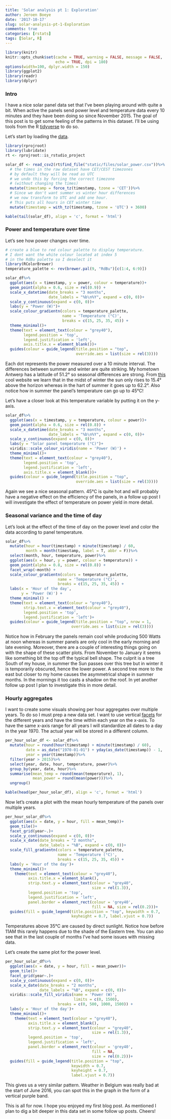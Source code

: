 ```yaml
---
title: 'Solar analysis pt 1: Exploration'
author: Jeroen Boeye
date: '2017-10-17'
slug: solar-analysis-pt-1-Exploration
comments: true
categories: [rstats]
tags: [Solar, R]
---
```



```r
library(knitr)
knitr::opts_chunk$set(cache = TRUE, warning = FALSE, message = FALSE, 
                      echo = TRUE, dpi = 180)
options(width=100, dplyr.width = 150)
library(ggplot2)
library(readr)
library(dplyr)

```

### Intro

I have a nice solar panel data set that I've been playing around with quite a bit. When active the panels send power level and temperature data every 10 minutes and they have been doing so since November 2015. The goal of this post is to get some feeling of the patterns in this dataset. I'll be using tools from the R [tidyverse](https://www.tidyverse.org/) to do so.

Let's start by loading the [data](https://github.com/jeroenboeye/jbo_blog/blob/master/static/files/solar_power.csv).
```r
library(rprojroot)
library(lubridate)
rt <- rprojroot::is_rstudio_project

solar_df <- read_csv2(rt$find_file("static/files/solar_power.csv"))%>%
  # the times in the raw dataset have CET/CEST timezones
  # by default they will be read as UTC
  # we undo this by forcing the correct timezone 
  # (without changing the times)
  mutate(timestamp = force_tz(timestamp, tzone = 'CET'))%>%
  # Since we don't want summer vs winter hour differences
  # we now transform to UTC and add one hour. 
  # This puts all hours in CET winter time
  mutate(timestamp = with_tz(timestamp, tzone = 'UTC') + 3600)

```

```r
kable(tail(solar_df), align = 'c', format = 'html')
```

 
 
### Power and temperature over time
Let's see how power changes over time.
```r
# create a blue to red colour palette to display temperature. 
# I dont want the white colour located at index 5
# in the RdBu palette so I deselect it
library(RColorBrewer)
temperature_palette <- rev(brewer.pal(9, "RdBu")[c(1:4, 6:9)])

solar_df%>%
  ggplot(aes(x = timestamp, y = power, colour = temperature))+
  geom_point(alpha = 0.6, size = rel(0.9)) +
  scale_x_datetime(date_breaks = "3 months", 
                   date_labels = "%b\n%Y", expand = c(0, 0))+
  scale_y_continuous(expand = c(0, 0))+
  labs(y = "Power (W)")+
  scale_colour_gradientn(colors = temperature_palette, 
                         name = 'Temperature (°C)',
                         breaks = c(15, 25, 35, 45)) +
  theme_minimal()+
  theme(text = element_text(colour = "grey40"),
        legend.position = 'top',
        legend.justification = 'left',
        axis.title.x = element_blank())+
  guides(colour = guide_legend(title.position = "top", 
                               override.aes = list(size = rel(3))))
```
Each dot represents the power measured over a 10 minute interval. The differences between summer and winter are quite striking. My hometown Antwerp has a latitude of 51.2° so seasonal differences are strong. From [this](https://www.timeanddate.com/sun/belgium/antwerp) cool website we learn that in the midst of winter the sun only rises to 15.4° above the horizon whereas in the hart of summer it goes up to 62.2°. Also notice how in summer the panel's temperature can go up to 45°C!
 
 
Let's have a closer look at this temperature variable by putting it on the y-axis.
```r

solar_df%>%
  ggplot(aes(x = timestamp, y = temperature, colour = power))+
  geom_point(alpha = 0.6, size = rel(0.8)) +
  scale_x_datetime(date_breaks = "3 months", 
                   date_labels = "%b\n%Y", expand = c(0, 0))+
  scale_y_continuous(expand = c(0, 0))+
  labs(y = "Solar panel temperature (°C)")+
  viridis::scale_colour_viridis(name = 'Power (W)') +
  theme_minimal()+
  theme(text = element_text(colour = "grey40"),
        legend.position = 'top',
        legend.justification = 'left',
        axis.title.x = element_blank())+
  guides(colour = guide_legend(title.position = "top", 
                               override.aes = list(size = rel(3))))

```
Again we see a nice seasonal pattern. 
45°C is quite hot and will probably have a negative effect on the efficiency of the panels, in a follow up post I will investigate the effect of temperature on power yield in more detail.
 
### Seasonal variance and the time of day

Let's look at the effect of the time of day on the power level and color the data according to panel temperature.
```r

solar_df%>%
  mutate(hour = hour(timestamp) + minute(timestamp) / 60,
         month = month(timestamp, label = T, abbr = F))%>%
  select(month, hour, temperature, power)%>%
  ggplot(aes(x = hour, y = power, colour = temperature)) +
  geom_point(alpha = 0.8, size = rel(0.8)) +
  facet_wrap(~month) +
  scale_colour_gradientn(colors = temperature_palette, 
                       name = 'Temperature (°C)',
                       breaks = c(15, 25, 35, 45)) +
  labs(x = 'Hour of the day',
       y = 'Power (W)') +
  theme_minimal() +
  theme(text = element_text(colour = "grey40"),
        strip.text.x = element_text(colour = "grey40"),
        legend.position = 'top',
        legend.justification = 'left')+
  guides(colour = guide_legend(title.position = "top", nrow = 1,
                             override.aes = list(size = rel(3))))
```
Notice how in February the panels remain cool while producing 500 Watts at noon whereas in summer panels are only cool in the early morning and late evening.
Moreover, there are a couple of interesting things going on with the shape of these scatter plots. From November to January it seems like something bit the top off the typical bell shape. The culprit is a tree South of my house, in summer the Sun passes over this tree but in winter it is temporarily obscured, hence the lower power. A second tree more to the east but closer to my home causes the asymmetrical shape in summer months. In the mornings it too casts a shadow on the roof. In yet another follow up post I plan to investigate this in more detail.


### Hourly aggregates

I want to create some visuals showing per hour aggregates over multiple years. To do so I must prep a new data set. I want to use vertical [facets](http://ggplot2.tidyverse.org/reference/facet_grid.html) for the different years and have the time within each year on the x-axis. To have the same x-axis range for all years I will standardize all dates to a day in the year 1970. The actual year will be stored in a different column.
```r
per_hour_solar_df <- solar_df%>%
  mutate(hour = round(hour(timestamp) + minute(timestamp) / 60),
         date = as_date("1970-01-01") + yday(as_date(timestamp)) - 1,
         year = year(timestamp))%>%
  filter(year > 2015)%>%
  select(year, date, hour, temperature, power)%>%
  group_by(year, date, hour)%>%
  summarise(mean_temp = round(mean(temperature), 1),
            mean_power = round(mean(power)))%>%
  ungroup()
```

```r
kable(head(per_hour_solar_df), align = 'c', format = 'html')
```

 
 
Now let's create a plot with the mean hourly temperature of the panels over multiple  years.
```r
per_hour_solar_df%>%
  ggplot(aes(x = date, y = hour, fill = mean_temp))+
  geom_tile()+
  facet_grid(year~.)+
  scale_y_continuous(expand = c(0, 0))+
  scale_x_date(date_breaks = "2 months", 
               date_labels = "%B", expand = c(0, 0))+
  scale_fill_gradientn(colors = temperature_palette, 
                       name = 'Temperature (°C)',
                       breaks = c(15, 25, 35, 45)) +
  labs(y = 'Hour of the day')+
  theme_minimal()+
    theme(text = element_text(colour = "grey40"),
          axis.title.x = element_blank(),
          strip.text.y = element_text(colour = "grey40", 
                                      size = rel(1.3)),
          legend.position = 'top',
          legend.justification = 'left',
          panel.border = element_rect(colour = 'grey40', 
                                      fill = NA, size = rel(0.2)))+
  guides(fill = guide_legend(title.position = "top", keywidth = 0.7, 
                             keyheight = 0.7, label.vjust = 0.7))
```
Temperatures above 35°C are caused by direct sunlight. Notice how before 11AM this rarely happens due to the shade of the Eastern tree. You can also see that in the last couple of months I've had some issues with missing data.
 
Let's create the same plot for the power level.
```r
per_hour_solar_df%>%
  ggplot(aes(x = date, y = hour, fill = mean_power))+
  geom_tile()+
  facet_grid(year~.)+
  scale_y_continuous(expand = c(0, 0))+
  scale_x_date(date_breaks = "2 months", 
               date_labels = "%B", expand = c(0, 0))+
  viridis::scale_fill_viridis(name = 'Power (W)', 
                              limits = c(0, 1500),
                       breaks = c(0, 500, 1000, 1500)) +
  labs(y = 'Hour of the day')+
  theme_minimal()+
    theme(text = element_text(colour = "grey40"),
          axis.title.x = element_blank(),
          strip.text.y = element_text(colour = "grey40", 
                                      size = rel(1.3)),
          legend.position = 'top',
          legend.justification = 'left',
          panel.border = element_rect(colour = 'grey40', 
                                      fill = NA, 
                                      size = rel(0.2)))+
  guides(fill = guide_legend(title.position = "top", 
                             keywidth = 0.7, 
                             keyheight = 0.7, 
                             label.vjust = 0.7))
```
This gives us a very similar pattern. Weather in Belgium was really bad at the start of June 2016, you can spot this in the graph in the form of a vertical purple band.

This is all for now. I hope you enjoyed my first blog post. As mentioned I plan to dig a bit deeper in this data set in some follow up posts. Cheers! 